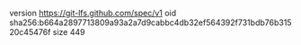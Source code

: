 version https://git-lfs.github.com/spec/v1
oid sha256:b664a2897713809a93a2a7d9cabbc4db32ef564392f731bdb76b31520c45476f
size 449
